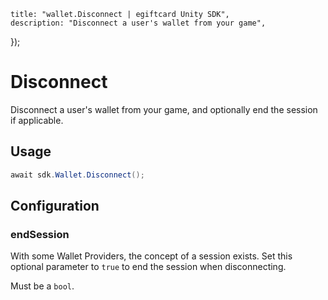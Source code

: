 
	title: "wallet.Disconnect | egiftcard Unity SDK",
	description: "Disconnect a user's wallet from your game",
});

# Disconnect

Disconnect a user's wallet from your game, and optionally end the session if applicable.

## Usage

```csharp
await sdk.Wallet.Disconnect();
```

## Configuration

### endSession

With some Wallet Providers, the concept of a session exists. Set this optional parameter to `true` to end the session when disconnecting.

Must be a `bool`.
